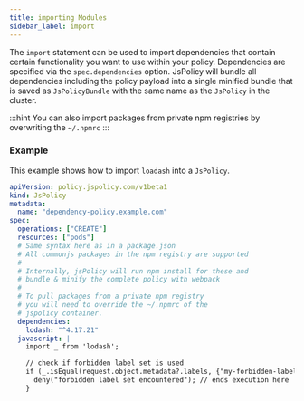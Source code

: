 ```yaml
---
title: importing Modules
sidebar_label: import
---
```


The `import` statement can be used to import dependencies that contain certain functionality you want to use within your policy. Dependencies are specified via the `spec.dependencies` option. JsPolicy will bundle all dependencies including the policy payload into a single minified bundle that is saved as `JsPolicyBundle` with the same name as the `JsPolicy` in the cluster.  

:::hint
You can also import packages from private npm registries by overwriting the `~/.npmrc` 
:::

### Example

This example shows how to import `loadash` into a `JsPolicy`.

```yaml
apiVersion: policy.jspolicy.com/v1beta1
kind: JsPolicy
metadata:
  name: "dependency-policy.example.com"
spec:
  operations: ["CREATE"]
  resources: ["pods"]
  # Same syntax here as in a package.json
  # All commonjs packages in the npm registry are supported
  #
  # Internally, jsPolicy will run npm install for these and
  # bundle & minify the complete policy with webpack
  # 
  # To pull packages from a private npm registry
  # you will need to override the ~/.npmrc of the
  # jspolicy container.
  dependencies:
    lodash: "^4.17.21"
  javascript: |
    import _ from 'lodash';

    // check if forbidden label set is used
    if (_.isEqual(request.object.metadata?.labels, {"my-forbidden-label": "my-forbbiden-value"})) {
      deny("forbidden label set encountered"); // ends execution here
    }
```

